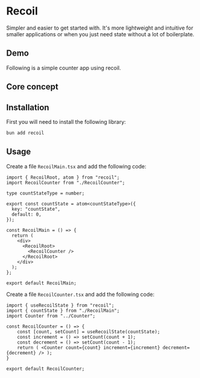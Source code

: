 
# Recoil
Simpler and easier to get started with. It's more lightweight and intuitive for smaller applications or when you just need state without a lot of boilerplate.

<div className="mt-4">
  <BadgeLink href="https://recoiljs.org/" label="Docs" />
</div>

## Demo
Following is a simple counter app using recoil.
<RecoilMain />

## Core concept


## Installation
First you will need to install the following library:

```sh
bun add recoil
```

## Usage
Create a file `RecoilMain.tsx` and add the following code:

```tsx showLineNumbers title="RecoilMain.tsx"
import { RecoilRoot, atom } from "recoil";
import RecoilCounter from "./RecoilCounter";

type countStateType = number;

export const countState = atom<countStateType>({
  key: "countState",
  default: 0,
});

const RecoilMain = () => {
  return (
    <div>
      <RecoilRoot>
        <RecoilCounter />
      </RecoilRoot>
    </div>
  );
};

export default RecoilMain;
```

Create a file `RecoilCounter.tsx` and add the following code:

```tsx showLineNumbers title="RecoilCounter.tsx"
import { useRecoilState } from "recoil";
import { countState } from "./RecoilMain";
import Counter from "../Counter";

const RecoilCounter = () => {
    const [count, setCount] = useRecoilState(countState);
    const increment = () => setCount(count + 1);
    const decrement = () => setCount(count - 1);
    return ( <Counter count={count} increment={increment} decrement={decrement} /> );
}
 
export default RecoilCounter;
```